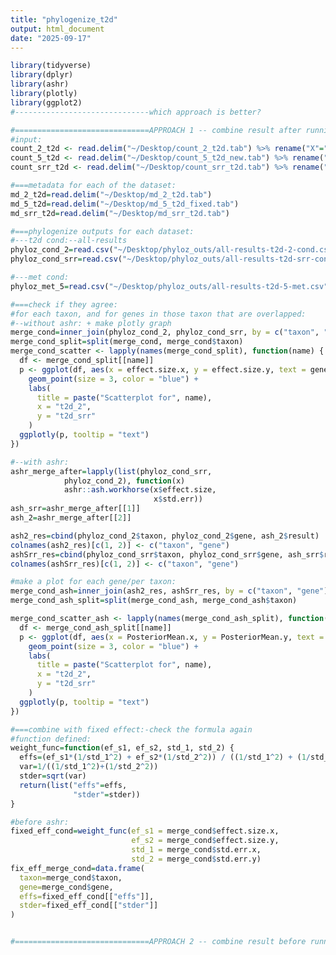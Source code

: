 ```yaml
---
title: "phylogenize_t2d"
output: html_document
date: "2025-09-17"
---
```


```r
library(tidyverse)
library(dplyr)
library(ashr)
library(plotly)
library(ggplot2)
#------------------------------which approach is better?

#==============================APPROACH 1 -- combine result after running phylogenize:
#input:
count_2_t2d <- read.delim("~/Desktop/count_2_t2d.tab") %>% rename("X"="species_id")
count_5_t2d <- read.delim("~/Desktop/count_5_t2d_new.tab") %>% rename("X"="species_id")
count_srr_t2d <- read.delim("~/Desktop/count_srr_t2d.tab") %>% rename("X"="species_id")

#===metadata for each of the dataset:
md_2_t2d=read.delim("~/Desktop/md_2_t2d.tab")
md_5_t2d=read.delim("~/Desktop/md_5_t2d_fixed.tab")
md_srr_t2d=read.delim("~/Desktop/md_srr_t2d.tab")

#===phylogenize outputs for each dataset:
#---t2d cond:--all-results
phyloz_cond_2=read.csv("~/Desktop/phyloz_outs/all-results-t2d-2-cond.csv") %>% select(-X)
phyloz_cond_srr=read.csv("~/Desktop/phyloz_outs/all-results-t2d-srr-cond.csv") %>% select(-X)

#---met cond:
phyloz_met_5=read.csv("~/Desktop/phyloz_outs/all-results-t2d-5-met.csv")

#===check if they agree:
#for each taxon, and for genes in those taxon that are overlapped:
#--without ashr: + make plotly graph
merge_cond=inner_join(phyloz_cond_2, phyloz_cond_srr, by = c("taxon", "gene")) #!!!11k-12k genes are dropped!!!
merge_cond_split=split(merge_cond, merge_cond$taxon)
merge_cond_scatter <- lapply(names(merge_cond_split), function(name) {
  df <- merge_cond_split[[name]]
  p <- ggplot(df, aes(x = effect.size.x, y = effect.size.y, text = gene)) +
    geom_point(size = 3, color = "blue") +
    labs(
      title = paste("Scatterplot for", name),
      x = "t2d_2",
      y = "t2d_srr"
    )
  ggplotly(p, tooltip = "text")
})

#--with ashr:
ashr_merge_after=lapply(list(phyloz_cond_srr,
            phyloz_cond_2), function(x)
            ashr::ash.workhorse(x$effect.size,
                                x$std.err))
ash_srr=ashr_merge_after[[1]]
ash_2=ashr_merge_after[[2]]

ash2_res=cbind(phyloz_cond_2$taxon, phyloz_cond_2$gene, ash_2$result) 
colnames(ash2_res)[c(1, 2)] <- c("taxon", "gene")
ashSrr_res=cbind(phyloz_cond_srr$taxon, phyloz_cond_srr$gene, ash_srr$result)
colnames(ashSrr_res)[c(1, 2)] <- c("taxon", "gene")

#make a plot for each gene/per taxon:
merge_cond_ash=inner_join(ash2_res, ashSrr_res, by = c("taxon", "gene"))
merge_cond_ash_split=split(merge_cond_ash, merge_cond_ash$taxon)

merge_cond_scatter_ash <- lapply(names(merge_cond_ash_split), function(name) {
  df <- merge_cond_ash_split[[name]]
  p <- ggplot(df, aes(x = PosteriorMean.x, y = PosteriorMean.y, text = gene)) +
    geom_point(size = 3, color = "blue") +
    labs(
      title = paste("Scatterplot for", name),
      x = "t2d_2",
      y = "t2d_srr"
    )
  ggplotly(p, tooltip = "text")
})

#===combine with fixed effect:-check the formula again 
#function defined:
weight_func=function(ef_s1, ef_s2, std_1, std_2) {
  effs=(ef_s1*(1/std_1^2) + ef_s2*(1/std_2^2)) / ((1/std_1^2) + (1/std_2^2))
  var=1/((1/std_1^2)+(1/std_2^2))
  stder=sqrt(var)
  return(list("effs"=effs,
              "stder"=stder))
}

#before ashr:
fixed_eff_cond=weight_func(ef_s1 = merge_cond$effect.size.x,
                           ef_s2 = merge_cond$effect.size.y,
                           std_1 = merge_cond$std.err.x,
                           std_2 = merge_cond$std.err.y)
fix_eff_merge_cond=data.frame(
  taxon=merge_cond$taxon,
  gene=merge_cond$gene,
  effs=fixed_eff_cond[["effs"]],
  stder=fixed_eff_cond[["stder"]]
)


#==============================APPROACH 2 -- combine result before running phylogenize:-rerun provided phenotype phylogenize:
```

